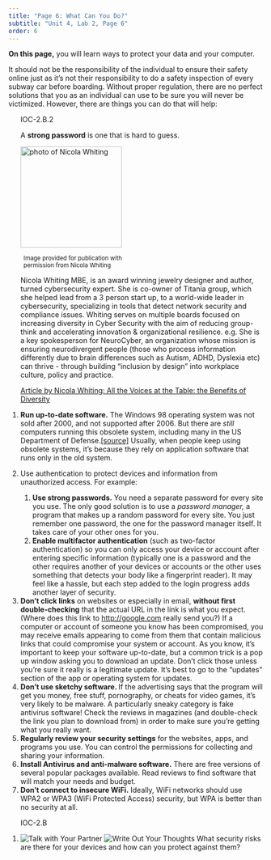 ```yaml
---
title: "Page 6: What Can You Do?"
subtitle: "Unit 4, Lab 2, Page 6"
order: 6
---
```


::: learn
**On this page,** you will learn ways to protect your
data and your computer.
:::



It should not be the responsibility of the individual to ensure their
safety online just as it's not their responsibility to do a safety
inspection of every subway car before boarding. Without proper
regulation, there are no perfect solutions that you as an individual can
use to be sure you will never be victimized. However, there are things
you can do that will help:

<ol>

::: sidenote
::: todo
IOC-2.B.2
:::

A **strong password** is one that is hard to guess.
:::

::: atwork
::: float-end
<img src="/img/atwork/Nicola_Whiting.jpg" title="photo of Nicola Whiting" alt="photo of Nicola Whiting" class="noshadow" height="200px"/>

::: {.endnote style="width:244px;margin:6px;"}
<small>Image provided for publication with permission from Nicola
Whiting</a></small>
:::
:::

Nicola Whiting MBE, is an award winning jewelry designer and author,
turned cybersecurity expert. She is co-owner of Titania group, which she
helped lead from a 3 person start up, to a world-wide leader in
cybersecurity, specializing in tools that detect network security and
compliance issues. Whiting serves on multiple boards focused on
increasing diversity in Cyber Security with the aim of reducing
group-think and accelerating innovation & organizational resilience.
e.g. She is a key spokesperson for NeuroCyber, an organization whose
mission is ensuring neurodivergent people (those who process information
differently due to brain differences such as Autism, ADHD, Dyslexia etc)
can thrive - through building "inclusion by design" into workplace
culture, policy and practice.

<a href="https://nicolawhiting.com/all-the-voices-at-the-table/" title="Article by Nicola Whiting: All the Voices at the Table: the Benefits of Diversity" target="_blank">Article
by Nicola Whiting: All the Voices at the Table: the Benefits of
Diversity</a>
:::



<li>**Run up-to-date software.** The Windows 98 operating
system was not sold after 2000, and not supported after 2006. But there
are <em>still</em> computers running this obsolete system, including
many in the US Department of
Defense.<a href="https://windowsreport.com/windows-95-98-pentagon/" target="_blank">\[source\]</a>
Usually, when people keep using obsolete systems, it's because they rely
on application software that runs only in the old system.</li>

<li>

Use authentication to protect devices and information from unauthorized
access. For example:

<ol>

<li>**Use strong passwords.** You need a separate password
for every site you use. The only good solution is to use a <em>password
manager,</em> a program that makes up a random password for every site.
You just remember one password, the one for the password manager itself.
It takes care of your other ones for you.</li>

<li>**Enable multifactor authentication** (such as
two-factor authentication) so you can only access your device or account
after entering specific information (typically one is a password and the
other requires another of your devices or accounts or the other uses
something that detects your body like a fingerprint reader). It may feel
like a hassle, but each step added to the login progress adds another
layer of security.</li>

</ol>

</li>

<li>**Don't click links** on websites or especially in
email, **without first double-checking** that the actual
URL in the link is what you expect. (Where does this link to
<a href="http://bjc.berkeley.edu" target="_blank">http://google.com</a>
really send you?) If a computer or account of someone you know has been
compromised, you may receive emails appearing to come from them that
contain malicious links that could compromise your system or account. As
you know, it's important to keep your software up-to-date, but a common
trick is a pop up window asking you to download an update. Don't click
those unless you're sure it really is a legitimate update. It's best to
go to the "updates" section of the app or operating system for
updates.</li>

<li>**Don't use sketchy software. **If the advertising says
that the program will get you money, free stuff, pornography, or cheats
for video games, it's very likely to be malware. A particularly sneaky
category is fake antivirus software! Check the reviews in magazines (and
double-check the link you plan to download from) in order to make sure
you're getting what you really want.</li>

<li>**Regularly review your security settings** for the
websites, apps, and programs you use. You can control the permissions
for collecting and sharing your information.</li>

<li>**Install Antivirus and anti-malware software.** There
are free versions of several popular packages available. Read reviews to
find software that will match your needs and budget.</li>

<li>**Don't connect to insecure WiFi.** Ideally, WiFi
networks should use WPA2 or WPA3 (WiFi Protected Access) security, but
WPA is better than no security at all.</li>

</ol>



::: {#first .forYouToDo}
<ol>

::: ap-standard
IOC-2.B
:::

<li><img src="/img/icons/talk-with-your-partner-mini.png" title="Talk with Your Partner" alt="Talk with Your Partner" class="inline"/>
<img src="/img/icons/write-out-thoughts.png" title="Write Out Your Thoughts" alt="Write Out Your Thoughts" class="inline"/>
What security risks are there for your devices and how can you protect
against them?</li>

</ol>
:::

